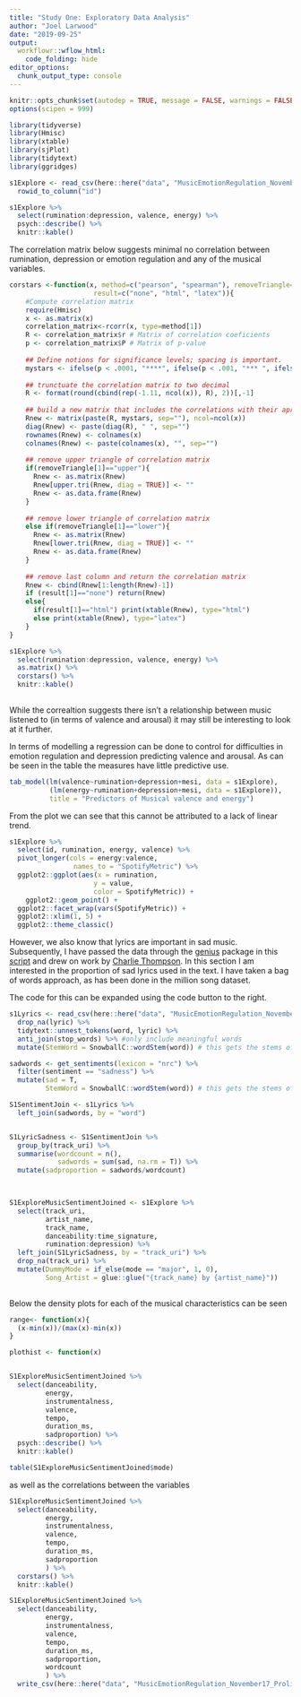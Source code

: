 ```yaml
---
title: "Study One: Exploratory Data Analysis"
author: "Joel Larwood"
date: "2019-09-25"
output:
  workflowr::wflow_html:
    code_folding: hide
editor_options:
  chunk_output_type: console
---
```


```r
knitr::opts_chunk$set(autodep = TRUE, message = FALSE, warnings = FALSE)
options(scipen = 999)

library(tidyverse)
library(Hmisc)
library(xtable)
library(sjPlot)
library(tidytext)
library(ggridges)
```

```r


s1Explore <- read_csv(here::here("data", "MusicEmotionRegulation_November17_Prolifc_Processed.csv")) %>% 
  rowid_to_column("id")

s1Explore %>% 
  select(rumination:depression, valence, energy) %>% 
  psych::describe() %>% 
  knitr::kable()
```

The correlation matrix below suggests minimal no correlation between rumination, depression or emotion regulation and any of the musical variables. 
```r
corstars <-function(x, method=c("pearson", "spearman"), removeTriangle=c("upper", "lower"),
                     result=c("none", "html", "latex")){
    #Compute correlation matrix
    require(Hmisc)
    x <- as.matrix(x)
    correlation_matrix<-rcorr(x, type=method[1])
    R <- correlation_matrix$r # Matrix of correlation coeficients
    p <- correlation_matrix$P # Matrix of p-value 
    
    ## Define notions for significance levels; spacing is important.
    mystars <- ifelse(p < .0001, "****", ifelse(p < .001, "*** ", ifelse(p < .01, "**  ", ifelse(p < .05, "*   ", "    "))))
    
    ## trunctuate the correlation matrix to two decimal
    R <- format(round(cbind(rep(-1.11, ncol(x)), R), 2))[,-1]
    
    ## build a new matrix that includes the correlations with their apropriate stars
    Rnew <- matrix(paste(R, mystars, sep=""), ncol=ncol(x))
    diag(Rnew) <- paste(diag(R), " ", sep="")
    rownames(Rnew) <- colnames(x)
    colnames(Rnew) <- paste(colnames(x), "", sep="")
    
    ## remove upper triangle of correlation matrix
    if(removeTriangle[1]=="upper"){
      Rnew <- as.matrix(Rnew)
      Rnew[upper.tri(Rnew, diag = TRUE)] <- ""
      Rnew <- as.data.frame(Rnew)
    }
    
    ## remove lower triangle of correlation matrix
    else if(removeTriangle[1]=="lower"){
      Rnew <- as.matrix(Rnew)
      Rnew[lower.tri(Rnew, diag = TRUE)] <- ""
      Rnew <- as.data.frame(Rnew)
    }
    
    ## remove last column and return the correlation matrix
    Rnew <- cbind(Rnew[1:length(Rnew)-1])
    if (result[1]=="none") return(Rnew)
    else{
      if(result[1]=="html") print(xtable(Rnew), type="html")
      else print(xtable(Rnew), type="latex") 
    }
} 

s1Explore %>% 
  select(rumination:depression, valence, energy) %>%
  as.matrix() %>% 
  corstars() %>% 
  knitr::kable()
  
```

While the correaltion suggests there isn't a relationship between music listened to (in terms of valence and arousal) it may still be interesting to look at it further. 

In terms of modelling a regression can be done to control for difficulties in emotion regulation and depression predicting valence and arousal. As can be seen in the table the measures have little predictive use.  

```r

tab_model(lm(valence~rumination+depression+mesi, data = s1Explore),
          (lm(energy~rumination+depression+mesi, data = s1Explore)), 
          title = "Predictors of Musical valence and energy")
```

From the plot we can see that this cannot be attributed to a lack of linear trend. 
```r

s1Explore %>%
  select(id, rumination, energy, valence) %>% 
  pivot_longer(cols = energy:valence, 
                names_to = "SpotifyMetric") %>% 
  ggplot2::ggplot(aes(x = rumination, 
                     y = value, 
                     color = SpotifyMetric)) +
    ggplot2::geom_point() + 
  ggplot2::facet_wrap(vars(SpotifyMetric)) + 
  ggplot2::xlim(1, 5) +
  ggplot2::theme_classic()

```

However, we also know that lyrics are important in sad music. Subsequently, I have passed the data through the [genius](https://github.com/josiahparry/genius) package in this [script](code/s1LyricsGet.R) and drew on work by [Charlie Thompson](https://www.rcharlie.com/post/fitter-happier/). In this section I am interested in the proportion of sad lyrics used in the text. I have taken a bag of words approach, as has been done in the million song dataset. 

The code for this can be expanded using the code button to the right. 

```r
s1Lyrics <- read_csv(here::here("data", "MusicEmotionRegulation_November17_Prolifc_Lyrics.csv")) %>% 
  drop_na(lyric) %>% 
  tidytext::unnest_tokens(word, lyric) %>% 
  anti_join(stop_words) %>% #only include meaningful words 
  mutate(StemWord = SnowballC::wordStem(word)) # this gets the stems of the word, I might want it later on but here for reference at the moment 

sadwords <- get_sentiments(lexicon = "nrc") %>% 
  filter(sentiment == "sadness") %>% 
  mutate(sad = T, 
         StemWord = SnowballC::wordStem(word)) # this gets the stems of the word, I might want it later on but here for reference at the moment 

S1SentimentJoin <- s1Lyrics %>% 
  left_join(sadwords, by = "word")


S1LyricSadness <- S1SentimentJoin %>%  
  group_by(track_uri) %>% 
  summarise(wordcount = n(), 
            sadwords = sum(sad, na.rm = T)) %>% 
  mutate(sadproportion = sadwords/wordcount)
            


S1ExploreMusicSentimentJoined <- s1Explore %>%
  select(track_uri, 
         artist_name, 
         track_name, 
         danceability:time_signature, 
         rumination:depression) %>% 
  left_join(S1LyricSadness, by = "track_uri") %>% 
  drop_na(track_uri) %>% 
  mutate(DummyMode = if_else(mode == "major", 1, 0), 
         Song_Artist = glue::glue("{track_name} by {artist_name}"))
  
```

Below the density plots for each of the musical characteristics can be seen 
```r

range<- function(x){
  (x-min(x))/(max(x)-min(x))
}

plothist <- function(x)


S1ExploreMusicSentimentJoined %>% 
  select(danceability, 
         energy, 
         instrumentalness, 
         valence, 
         tempo, 
         duration_ms, 
         sadproportion) %>% 
  psych::describe() %>% 
  knitr::kable()

table(S1ExploreMusicSentimentJoined$mode)

```

as well as the correlations between the variables 
```r
S1ExploreMusicSentimentJoined %>% 
  select(danceability, 
         energy, 
         instrumentalness, 
         valence, 
         tempo, 
         duration_ms, 
         sadproportion
         ) %>% 
  corstars() %>% 
  knitr::kable()
```

```r
S1ExploreMusicSentimentJoined %>% 
  select(danceability, 
         energy, 
         instrumentalness, 
         valence, 
         tempo, 
         duration_ms, 
         sadproportion, 
         wordcount
         ) %>%
  write_csv(here::here("data", "MusicEmotionRegulation_November17_Prolific_MusicFeatures.csv"))
```

